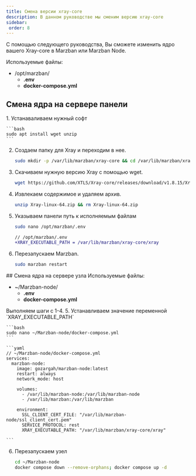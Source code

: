 ```yaml
---
title: Смена версии xray-core
description: В данном руководстве мы сменим версию xray-core
sidebar:
 order: 8
---
```



С помощью следующего руководства, Вы сможете изменить ядро вашего Xray-core в Marzban или Marzban Node.


Используемые файлы:
<FileTree>

- /opt/marzban/
    - **.env**
    - **docker-compose.yml**
</FileTree>

## Смена ядра на сервере панели
<Steps>
1. Устанаваливаем нужный софт


    ```bash
    sudo apt install wget unzip
    ```


2. Создаем папку для Xray и переходим в нее.

    ```bash
    sudo mkdir -p /var/lib/marzban/xray-core && cd /var/lib/marzban/xray-core
    ```

3. Скачиваем нужную версию Xray с помощью wget.

    ```bash
    wget https://github.com/XTLS/Xray-core/releases/download/v1.8.15/Xray-linux-64.zip
    ```

4. Извлекаем содержимое и удаляем  архив.

    ```bash
    unzip Xray-linux-64.zip && rm Xray-linux-64.zip
    ```


5. Указываем панели путь к исполняемым файлам
    ```bash
    sudo nano /opt/marzban/.env
    ```
    ```diff
    // /opt/marzban/.env
    +XRAY_EXECUTABLE_PATH = /var/lib/marzban/xray-core/xray
    ```

6. Перезапускаем Marzban.

    ```bash
    sudo marzban restart
    ```
</Steps>
## Смена ядра на сервере узла
Используемые файлы:
<FileTree>

- ~/Marzban-node/
    - **.env**
    - **docker-compose.yml**
</FileTree>
Выполняем шаги с 1-4.
<Steps>
5. Устанавливаем значение переменной `XRAY_EXECUTABLE_PATH` 

    ```bash
    sudo nano ~/Marzban-node/docker-compose.yml
    ```

    ```yaml
    // ~/Marzban-node/docker-compose.yml
    services:
      marzban-node:
        image: gozargah/marzban-node:latest
        restart: always
        network_mode: host

        volumes:
          - /var/lib/marzban-node:/var/lib/marzban-node
          - /var/lib/marzban:/var/lib/marzban

        environment:
          SSL_CLIENT_CERT_FILE: "/var/lib/marzban-node/ssl_client_cert.pem"
          SERVICE_PROTOCOL: rest
          XRAY_EXECUTABLE_PATH: "/var/lib/marzban/xray-core/xray"

    ```
6. Перезапускаем узел
    ```bash
    cd ~/Marzban-node
    docker compose down --remove-orphans; docker compose up -d
    ```
</Steps>    
